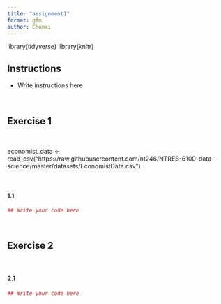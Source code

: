 ```yaml
---
title: "assignment1"
format: gfm
author: Chunxi
---
```


library(tidyverse)
library(knitr)

Instructions
------------

-   Write instructions here

<br>

Exercise 1
----------

<br>

economist_data <- read_csv("https://raw.githubusercontent.com/nt246/NTRES-6100-data-science/master/datasets/EconomistData.csv")

<br>

#### 1.1

``` r
## Write your code here
```

<br>

Exercise 2
----------

<br>

#### 2.1

``` r
## Write your code here
```
